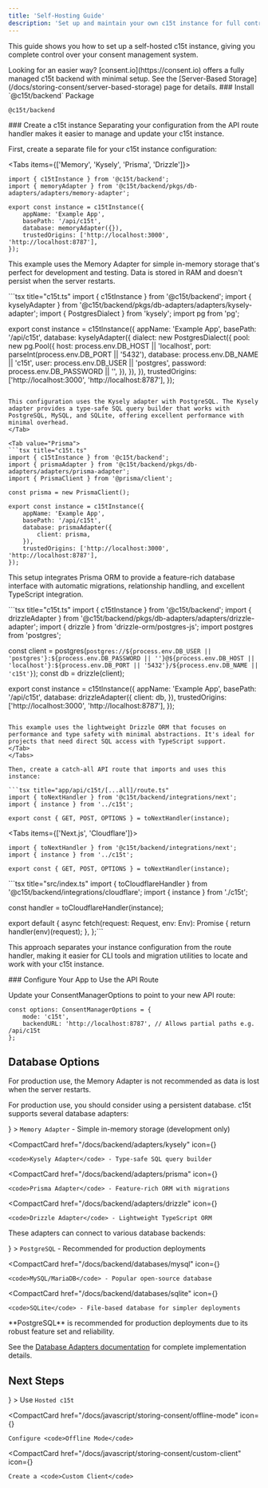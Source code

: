 ```yaml
---
title: 'Self-Hosting Guide'
description: 'Set up and maintain your own c15t instance for full control over your consent management backend'
---
```


This guide shows you how to set up a self-hosted c15t instance, giving you complete control over your consent management system.

<Callout type="info">
Looking for an easier way? [consent.io](https://consent.io) offers a fully managed c15t backend with minimal setup. See the [Server-Based Storage](/docs/storing-consent/server-based-storage) page for details.
</Callout>


<Steps>

<Step>
### Install `@c15t/backend` Package
 
```package-install
@c15t/backend
```
</Step>

<Step>
### Create a c15t instance

<Callout type="tip">
Separating your configuration from the API route handler makes it easier to manage and update your c15t instance.
</Callout>

First, create a separate file for your c15t instance configuration:

<Tabs items={['Memory', 'Kysely', 'Prisma', 'Drizzle']}>
<Tab value="Memory">
```tsx title="c15t.ts"
import { c15tInstance } from '@c15t/backend';
import { memoryAdapter } from '@c15t/backend/pkgs/db-adapters/adapters/memory-adapter';

export const instance = c15tInstance({
	appName: 'Example App',
	basePath: '/api/c15t',
	database: memoryAdapter({}),
	trustedOrigins: ['http://localhost:3000', 'http://localhost:8787'],
});
```
This example uses the Memory Adapter for simple in-memory storage that's perfect for development and testing. Data is stored in RAM and doesn't persist when the server restarts.
</Tab>

<Tab value="Kysely">
```tsx title="c15t.ts"
import { c15tInstance } from '@c15t/backend';
import { kyselyAdapter } from '@c15t/backend/pkgs/db-adapters/adapters/kysely-adapter';
import { PostgresDialect } from 'kysely';
import pg from 'pg';

export const instance = c15tInstance({
	appName: 'Example App',
	basePath: '/api/c15t',
	database: kyselyAdapter({
		dialect: new PostgresDialect({
			pool: new pg.Pool({
				host: process.env.DB_HOST || 'localhost',
				port: parseInt(process.env.DB_PORT || '5432'),
				database: process.env.DB_NAME || 'c15t',
				user: process.env.DB_USER || 'postgres',
				password: process.env.DB_PASSWORD || '',
			}),
		}),
	}),
	trustedOrigins: ['http://localhost:3000', 'http://localhost:8787'],
});
```

This configuration uses the Kysely adapter with PostgreSQL. The Kysely adapter provides a type-safe SQL query builder that works with PostgreSQL, MySQL, and SQLite, offering excellent performance with minimal overhead.
</Tab>

<Tab value="Prisma">
```tsx title="c15t.ts"
import { c15tInstance } from '@c15t/backend';
import { prismaAdapter } from '@c15t/backend/pkgs/db-adapters/adapters/prisma-adapter';
import { PrismaClient } from '@prisma/client';

const prisma = new PrismaClient();

export const instance = c15tInstance({
	appName: 'Example App',
	basePath: '/api/c15t',
	database: prismaAdapter({
		client: prisma,
	}),
	trustedOrigins: ['http://localhost:3000', 'http://localhost:8787'],
});
```

This setup integrates Prisma ORM to provide a feature-rich database interface with automatic migrations, relationship handling, and excellent TypeScript integration.
</Tab>

<Tab value="Drizzle">
```tsx title="c15t.ts"
import { c15tInstance } from '@c15t/backend';
import { drizzleAdapter } from '@c15t/backend/pkgs/db-adapters/adapters/drizzle-adapter';
import { drizzle } from 'drizzle-orm/postgres-js';
import postgres from 'postgres';

const client = postgres(`postgres://${process.env.DB_USER || 'postgres'}:${process.env.DB_PASSWORD || ''}@${process.env.DB_HOST || 'localhost'}:${process.env.DB_PORT || '5432'}/${process.env.DB_NAME || 'c15t'}`);
const db = drizzle(client);

export const instance = c15tInstance({
	appName: 'Example App',
	basePath: '/api/c15t',
	database: drizzleAdapter({
		client: db,
	}),
	trustedOrigins: ['http://localhost:3000', 'http://localhost:8787'],
});
```

This example uses the lightweight Drizzle ORM that focuses on performance and type safety with minimal abstractions. It's ideal for projects that need direct SQL access with TypeScript support.
</Tab>
</Tabs>

Then, create a catch-all API route that imports and uses this instance:

```tsx title="app/api/c15t/[...all]/route.ts"
import { toNextHandler } from '@c15t/backend/integrations/next';
import { instance } from '../c15t';

export const { GET, POST, OPTIONS } = toNextHandler(instance);
```

<Tabs items={['Next.js', 'Cloudflare']}>
<Tab value="Next.js">
```tsx title="app/api/c15t/[...all]/route.ts"
import { toNextHandler } from '@c15t/backend/integrations/next';
import { instance } from '../c15t';

export const { GET, POST, OPTIONS } = toNextHandler(instance);
```
</Tab>
<Tab value="Cloudflare">
```tsx title="src/index.ts"
import { toCloudflareHandler } from '@c15t/backend/integrations/cloudflare';
import { instance } from './c15t';

const handler = toCloudflareHandler(instance);

export default {
	async fetch(request: Request, env: Env): Promise<Response> {
		return handler(env)(request);
	},
};```
</Tab>
</Tabs>

This approach separates your instance configuration from the route handler, making it easier for CLI tools and migration utilities to locate and work with your c15t instance.
</Step>

<Step>
### Configure Your App to Use the API Route

Update your ConsentManagerOptions to point to your new API route:

```tsx title="app/layout.tsx"
const options: ConsentManagerOptions = {
	mode: 'c15t',
	backendURL: 'http://localhost:8787', // Allows partial paths e.g. /api/c15t
};
```
</Step>

</Steps>

## Database Options

<Callout type="warning">
For production use, the Memory Adapter is not recommended as data is lost when the server restarts.
</Callout>

For production use, you should consider using a persistent database. c15t supports several database adapters:

<div className="mt-6">
  <CompactCard 
    href="/docs/backend/adapters/memory" 
    icon={<RiDatabase2Line size={18} />}
  >
    <code>Memory Adapter</code> - Simple in-memory storage (development only)
  </CompactCard>

  <CompactCard 
    href="/docs/backend/adapters/kysely" 
    icon={<RiDatabase2Line size={18} />}
  >
    <code>Kysely Adapter</code> - Type-safe SQL query builder
  </CompactCard>

  <CompactCard 
    href="/docs/backend/adapters/prisma" 
    icon={<RiDatabase2Line size={18} />}
  >
    <code>Prisma Adapter</code> - Feature-rich ORM with migrations
  </CompactCard>

  <CompactCard 
    href="/docs/backend/adapters/drizzle" 
    icon={<RiDatabase2Line size={18} />}
  >
    <code>Drizzle Adapter</code> - Lightweight TypeScript ORM
  </CompactCard>
</div>

These adapters can connect to various database backends:

<div className="mt-6">
  <CompactCard 
    href="/docs/backend/databases/postgres" 
    icon={<RiCodeLine size={18} />}
  >
    <code>PostgreSQL</code> - Recommended for production deployments
  </CompactCard>

  <CompactCard 
    href="/docs/backend/databases/mysql" 
    icon={<RiCodeLine size={18} />}
  >
    <code>MySQL/MariaDB</code> - Popular open-source database
  </CompactCard>

  <CompactCard 
    href="/docs/backend/databases/sqlite" 
    icon={<RiCodeLine size={18} />}
  >
    <code>SQLite</code> - File-based database for simpler deployments
  </CompactCard>
</div>

<Callout type="tip">
**PostgreSQL** is recommended for production deployments due to its robust feature set and reliability.
</Callout>

See the [Database Adapters documentation](/docs/backend/database-adapters) for complete implementation details.


## Next Steps

<div className="mt-6">
  <CompactCard 
    href="/docs/javascript/storing-consent/hosted-c15t" 
    icon={<RiGlobalLine size={18} />}
  >
    Use <code>Hosted c15t</code>
  </CompactCard>

  <CompactCard 
    href="/docs/javascript/storing-consent/offline-mode" 
    icon={<RiTimerLine size={18} />}
  >
    Configure <code>Offline Mode</code>
  </CompactCard>

  <CompactCard 
    href="/docs/javascript/storing-consent/custom-client" 
    icon={<RiSettings4Line size={18} />}
  >
    Create a <code>Custom Client</code>
  </CompactCard>
</div> 